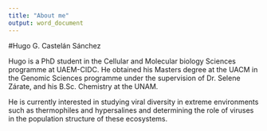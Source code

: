 ```yaml
---
title: "About me"
output: word_document
---
```


#Hugo G. Castelán Sánchez 


Hugo is a PhD student in the Cellular and Molecular biology Sciences programme at UAEM-CIDC. He obtained his Masters degree at the UACM in the Genomic Sciences programme under the supervision of Dr. Selene Zárate, and his B.Sc. Chemistry at the UNAM.   

He is currently interested in studying viral diversity in extreme environments such as thermophiles and hypersalines and determining the role of viruses in the population structure of these ecosystems. 